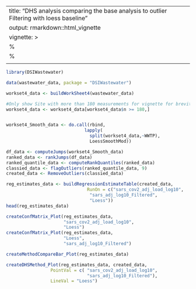 
---
title: "DHS analysis comparing the base analysis to outlier Filtering with loess baseline"
output: rmarkdown::html_vignette
vignette: >
  %\VignetteIndexEntry{DHS analysis comparing the base analysis to outlier Filtering with loess baseline}
  %\VignetteEngine{knitr::rmarkdown}
  \usepackage[utf8]{inputenc}
---

```r
library(DSIWastewater)
```


```r
data(wastewater_data, package = "DSIWastewater")

workset4_data <- buildWorkSheet4(wastewater_data)

#Only show Site with more than 180 measurements for vignette for brevity
workset4_data <- workset4_data[workset4_data$n >= 180,]


workset4_Smooth_data <- do.call(rbind,
                              lapply(
                                split(workset4_data,~WWTP),
                                LoessSmoothMod))

```

```r

df_data <- computeJumps(workset4_Smooth_data)
ranked_data <- rankJumps(df_data)
ranked_quantile_data <- computeRankQuantiles(ranked_data)
classied_data <- flagOutliers(ranked_quantile_data, 9)
created_data <- RemoveOutliers(classied_data)
```

```r
reg_estimates_data <- buildRegressionEstimateTable(created_data,
                               RunOn = c("sars_cov2_adj_load_log10",
                                "sars_adj_log10_Filtered",
                                "Loess"))
head(reg_estimates_data)
```


```r

createConfMatrix_Plot(reg_estimates_data, 
                      "sars_cov2_adj_load_log10",
                      "Loess")
createConfMatrix_Plot(reg_estimates_data, 
                      "Loess",
                      "sars_adj_log10_Filtered")

createMethodCompareBar_Plot(reg_estimates_data)
```

```r
createDHSMethod_Plot(reg_estimates_data, created_data, 
                 PointVal = c( "sars_cov2_adj_load_log10",
                               "sars_adj_log10_Filtered"),
                 LineVal = "Loess")
```